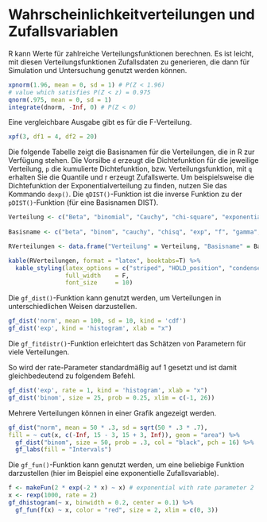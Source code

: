 # Wahrscheinlichkeitverteilungen und Zufallsvariablen

R kann Werte für zahlreiche Verteilungsfunktionen berechnen. Es ist leicht, mit diesen Verteilungsfunktionen Zufallsdaten zu generieren, die dann für Simulation und Untersuchung genutzt werden können.

```r
xpnorm(1.96, mean = 0, sd = 1) # P(Z < 1.96)
# value which satisfies P(Z < z) = 0.975
qnorm(.975, mean = 0, sd = 1)
integrate(dnorm, -Inf, 0) # P(Z < 0)
```

Eine vergleichbare Ausgabe gibt es für die F-Verteilung.

```r
xpf(3, df1 = 4, df2 = 20)
```

Die folgende Tabelle zeigt die Basisnamen für die Verteilungen, die in R zur Verfügung stehen. Die Vorsilbe `d` erzeugt die Dichtefunktion für die jeweilige Verteilung, `p` die kumulierte Dichtefunktion, bzw. Verteilungsfunktion, mit `q` erhalten Sie die Quantile und r erzeugt Zufallswerte. Um beispielsweise die Dichtefunktion der Exponentialverteilung zu finden, nutzen Sie das Kommando `dexp()`. Die `qDIST()`-Funktion ist die inverse Funktion zu der `pDIST()`-Funktion (für eine Basisnamen DIST).

```r
Verteilung <- c("Beta", "binomial", "Cauchy", "chi-square", "exponential", "F", "gamma", "geometric", "hypergeometric", "logistic", "lognormal", "negative binomial", "normal", "Poisson", "Student’s t", "Uniform", "Weibull")
 
Basisname <- c("beta", "binom", "cauchy", "chisq", "exp", "f", "gamma", "geom", "hyper", "logis", "lnorm", "nbinom", "norm", "pois", "t", "unif", "weibull")

RVerteilungen <- data.frame("Verteilung" = Verteilung, "Basisname" = Basisname)
```

```r
kable(RVerteilungen, format = "latex", booktabs=T) %>% 
  kable_styling(latex_options = c("striped", "HOLD_position", "condensed"),
                full_width    = F, 
                font_size     = 10)
```

Die `gf_dist()`-Funktion kann genutzt werden, um Verteilungen in unterschiedlichen Weisen darzustellen.

```r
gf_dist('norm', mean = 100, sd = 10, kind = 'cdf')
gf_dist('exp', kind = 'histogram', xlab = "x")
```

:::{.tiefereinsteigen data-latex=""}
Die `gf_fitdistr()`-Funktion erleichtert das Schätzen von Parametern für viele Verteilungen.
:::

So wird der rate-Parameter standardmäßig auf 1 gesetzt und ist damit gleichbedeutend zu folgendem Befehl.

```r
gf_dist('exp', rate = 1, kind = 'histogram', xlab = "x")
gf_dist('binom', size = 25, prob = 0.25, xlim = c(-1, 26))
```

Mehrere Verteilungen können in einer Grafik angezeigt werden.

```r
gf_dist("norm", mean = 50 * .3, sd = sqrt(50 * .3 * .7),
fill = ~ cut(x, c(-Inf, 15 - 3, 15 + 3, Inf)), geom = "area") %>%
  gf_dist("binom", size = 50, prob = .3, col = "black", pch = 16) %>%
  gf_labs(fill = "Intervals")
```

Die `gf_fun()`-Funktion kann genutzt werden, um eine beliebige Funktion darzustellen (hier im Beispiel eine exponentielle Zufallsvariable).

```r
f <- makeFun(2 * exp(-2 * x) ~ x) # exponential with rate parameter 2
x <- rexp(1000, rate = 2)
gf_dhistogram(~ x, binwidth = 0.2, center = 0.1) %>%
  gf_fun(f(x) ~ x, color = "red", size = 2, xlim = c(0, 3))
```


